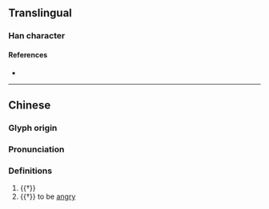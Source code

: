 {{character info}}
==Translingual==

===Han character===
{{Han char|rn=94|rad=犬|as=04|sn=7|four=|canj=KHJB|ids=⿰犭巿}}

====References====
* {{Han ref|kx=0706.240|dkj=20264|dj=1119.170|hdz=21335.050|uh=72BB|ud=29371}}

----
==Chinese==
{{zh-forms}}

===Glyph origin===
{{Han etym}}

===Pronunciation===
{{zh-pron
|m=bó,fèi,pèi
|mc=y
|oc=y
|cat=n,a
}}

===Definitions===
{{zh-hanzi}}

# {{†}} {{zh-alt-form|吠}}
# {{†}} {{lb|zh|of a [[dog]]}} to be [[angry]]